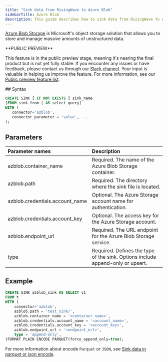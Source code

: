 ```yaml
---
title: "Sink data from RisingWave to Azure Blob"
sidebarTitle: Azure Blob
description: This guide describes how to sink data from RisingWave to Azure Blob using the Azblob connector in RisingWave.
---
```




[Azure Blob Storage](https://learn.microsoft.com/en-us/azure/storage/blobs/) is Microsoft's object storage solution that allows you to store and manage massive amounts of unstructured data.

<Note>
**PUBLIC PREVIEW**

This feature is in the public preview stage, meaning it's nearing the final product but is not yet fully stable. If you encounter any issues or have feedback, please contact us through our [Slack channel](https://www.risingwave.com/slack). Your input is valuable in helping us improve the feature. For more information, see our [Public preview feature list](/product-lifecycle/#features-in-the-public-preview-stage).

</Note>
## Syntax

```sql
CREATE SINK [ IF NOT EXISTS ] sink_name
[FROM sink_from | AS select_query]
WITH (
   connector='azblob',
   connector_parameter = 'value', ...
);
```

## Parameters

| Parameter names                  | Description                                                                    |
| :------------------------------- | :----------------------------------------------------------------------------- |
| azblob.container\_name           | Required. The name of the Azure Blob Storage container.                        |
| azblob.path                      | Required. The directory where the sink file is located.                        |
| azblob.credentials.account\_name | Optional. The Azure Storage account name for authentication.                   |
| azblob.credentials.account\_key  | Optional. The access key for the Azure Storage account.                        |
| azblob.endpoint\_url             | Required. The URL endpoint for the Azure Blob Storage service.                 |
| type                             | Required. Defines the type of the sink. Options include append-only or upsert. |

## Example

```sql
CREATE SINK azblob_sink AS SELECT v1
FROM t
WITH (
    connector='azblob',
    azblob.path = 'test_sink/',
    azblob.container_name = '<container_name>',
    azblob.credentials.account_name = '<account_name>',
    azblob.credentials.account_key = '<account_key>',
    azblob.endpoint_url = '<endpoint_url>',
    type = 'append-only',
)FORMAT PLAIN ENCODE PARQUET(force_append_only=true);
```

For more information about encode `Parquet` or `JSON`, see [Sink data in parquet or json encode](/delivery/overview).
